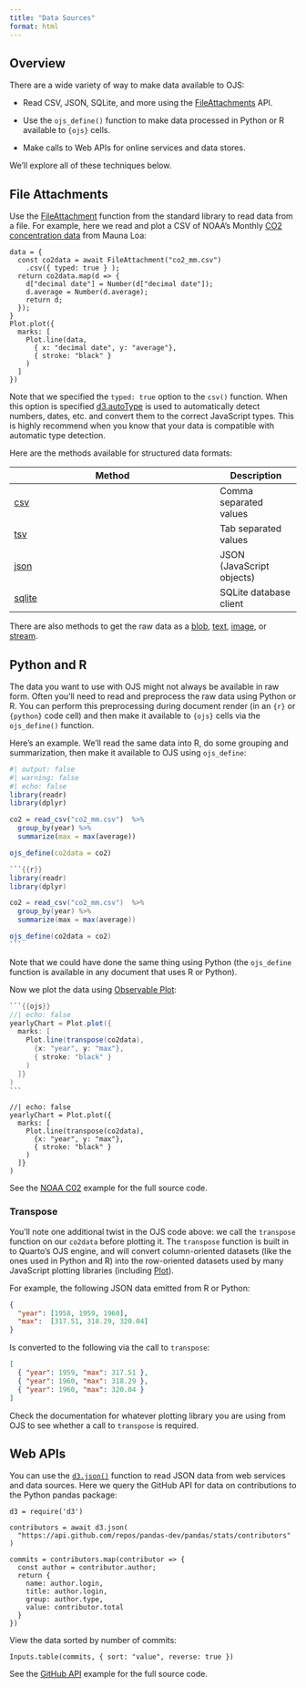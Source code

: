 ```yaml
---
title: "Data Sources"
format: html
---
```


## Overview

There are a wide variety of way to make data available to OJS:

-   Read CSV, JSON, SQLite, and more using the [FileAttachments](https://github.com/observablehq/stdlib#file-attachments) API.

-   Use the `ojs_define()` function to make data processed in Python or R available to `{ojs}` cells.

-   Make calls to Web APIs for online services and data stores.

We'll explore all of these techniques below.

## File Attachments

Use the [FileAttachment](https://github.com/observablehq/stdlib#file-attachments) function from the standard library to read data from a file. For example, here we read and plot a CSV of NOAA's Monthly [CO2 concentration data](https://gml.noaa.gov/ccgg/trends/data.html) from Mauna Loa:

```ojs
data = {
  const co2data = await FileAttachment("co2_mm.csv")
    .csv({ typed: true } );
  return co2data.map(d => { 
    d["decimal date"] = Number(d["decimal date"]);
    d.average = Number(d.average); 
    return d; 
  });
}
Plot.plot({
  marks: [
    Plot.line(data, 
      { x: "decimal date", y: "average"}, 
      { stroke: "black" }
    )
  ]
})
```

Note that we specified the `typed: true` option to the `csv()` function. When this option is specified [d3.autoType](https://observablehq.com/@d3/d3-autotype) is used to automatically detect numbers, dates, etc. and convert them to the correct JavaScript types. This is highly recommend when you know that your data is compatible with automatic type detection.

Here are the methods available for structured data formats:

| Method                                                             | Description               |
|--------------------------------------------------------------------|---------------------------|
| [csv](https://github.com/observablehq/stdlib#attachment_csv)       | Comma separated values    |
| [tsv](https://github.com/observablehq/stdlib#attachment_tsv)       | Tab separated values      |
| [json](https://github.com/observablehq/stdlib#attachment_json)     | JSON (JavaScript objects) |
| [sqlite](https://github.com/observablehq/stdlib#attachment_sqlite) | SQLite database client    |

There are also methods to get the raw data as a [blob](https://github.com/observablehq/stdlib#attachment_blob), [text](https://github.com/observablehq/stdlib#attachment_text), [image](https://github.com/observablehq/stdlib#attachment_image), or [stream](https://github.com/observablehq/stdlib#attachment_stream).

## Python and R

The data you want to use with OJS might not always be available in raw form. Often you'll need to read and preprocess the raw data using Python or R. You can perform this preprocessing during document render (in an `{r}` or `{python}` code cell) and then make it available to `{ojs}` cells via the `ojs_define()` function.

Here's an example. We'll read the same data into R, do some grouping and summarization, then make it available to OJS using `ojs_define`:

```r
#| output: false
#| warning: false
#| echo: false
library(readr)
library(dplyr)

co2 = read_csv("co2_mm.csv")  %>% 
  group_by(year) %>% 
  summarize(max = max(average))

ojs_define(co2data = co2)
```

```` java
```{{r}}
library(readr)
library(dplyr)

co2 = read_csv("co2_mm.csv")  %>% 
  group_by(year) %>% 
  summarize(max = max(average))

ojs_define(co2data = co2)
```
````

Note that we could have done the same thing using Python (the `ojs_define` function is available in any document that uses R or Python).

Now we plot the data using [Observable Plot](https://github.com/observablehq/plot):

```` java
```{{ojs}}
//| echo: false
yearlyChart = Plot.plot({
  marks: [
    Plot.line(transpose(co2data), 
      {x: "year", y: "max"}, 
      { stroke: "black" }
    )
  ]}
)
```
````

```ojs
//| echo: false
yearlyChart = Plot.plot({
  marks: [
    Plot.line(transpose(co2data), 
      {x: "year", y: "max"}, 
      { stroke: "black" }
    )
  ]}
)
```

See the [NOAA C02](examples/noaa-co2.qmd) example for the full source code.

### Transpose

You'll note one additional twist in the OJS code above: we call the `transpose` function on our `co2data` before plotting it. The `transpose` function is built in to Quarto's OJS engine, and will convert column-oriented datasets (like the ones used in Python and R) into the row-oriented datasets used by many JavaScript plotting libraries (including [Plot](https://github.com/observablehq/plot)).

For example, the following JSON data emitted from R or Python:

``` json
{
  "year": [1958, 1959, 1960],
  "max":  [317.51, 318.29, 320.04]
}
```

Is converted to the following via the call to `transpose`:

``` json
[
  { "year": 1959, "max": 317.51 },
  { "year": 1960, "max": 318.29 },
  { "year": 1960, "max": 320.04 }
]
```

Check the documentation for whatever plotting library you are using from OJS to see whether a call to `transpose` is required.

## Web APIs

You can use the [`d3.json()`](https://github.com/d3/d3-fetch/blob/v3.0.1/README.md#json) function to read JSON data from web services and data sources. Here we query the GitHub API for data on contributions to the Python pandas package:

```ojs
d3 = require('d3')

contributors = await d3.json(
  "https://api.github.com/repos/pandas-dev/pandas/stats/contributors"
)

commits = contributors.map(contributor => {
  const author = contributor.author;
  return {
    name: author.login,
    title: author.login,
    group: author.type,
    value: contributor.total
  }
})
```

View the data sorted by number of commits:

```ojs
Inputs.table(commits, { sort: "value", reverse: true })
```

See the [GitHub API](examples/github.qmd) example for the full source code.
